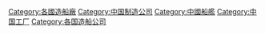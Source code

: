[[Category:各國造船廠|Category:各國造船廠]]
[[Category:中国制造公司|Category:中国制造公司]]
[[Category:中國船艦|Category:中國船艦]]
[[Category:中国工厂|Category:中国工厂]]
[[Category:各国造船公司|Category:各国造船公司]]